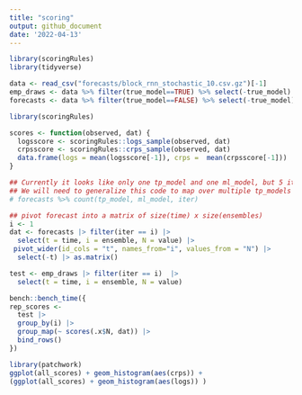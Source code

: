 ```yaml
---
title: "scoring"
output: github_document
date: '2022-04-13'
---
```



```r
library(scoringRules)
library(tidyverse)
```


```r
data <- read_csv("forecasts/block_rnn_stochastic_10.csv.gz")[-1]
emp_draws <- data %>% filter(true_model==TRUE) %>% select(-true_model)
forecasts <- data %>% filter(true_model==FALSE) %>% select(-true_model)
```

```r
library(scoringRules)

scores <- function(observed, dat) {
  logsscore <- scoringRules::logs_sample(observed, dat)
  crpsscore <- scoringRules::crps_sample(observed, dat)
  data.frame(logs = mean(logsscore[-1]), crps =  mean(crpsscore[-1]))
}
```


```r

## Currently it looks like only one tp_model and one ml_model, but 5 iterations:
## We will need to generalize this code to map over multiple tp_models and ml_models etc
# forecasts %>% count(tp_model, ml_model, iter)

## pivot forecast into a matrix of size(time) x size(ensembles)
i <- 1
dat <- forecasts |> filter(iter == i) |>
  select(t = time, i = ensemble, N = value) |> 
 pivot_wider(id_cols = "t", names_from="i", values_from = "N") |> 
  select(-t) |> as.matrix()

test <- emp_draws |> filter(iter == i)  |>
  select(t = time, i = ensemble, N = value)
```

```r
bench::bench_time({
rep_scores <- 
  test |> 
  group_by(i) |> 
  group_map(~ scores(.x$N, dat)) |> 
  bind_rows()
})
```


```r
library(patchwork)
ggplot(all_scores) + geom_histogram(aes(crps)) + 
(ggplot(all_scores) + geom_histogram(aes(logs)) )

```
